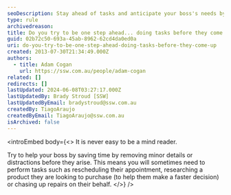 ```yaml
---
seoDescription: Stay ahead of tasks and anticipate your boss's needs by performing minor details or distractions before they arise.
type: rule
archivedreason:
title: Do you try to be one step ahead... doing tasks before they come up?
guid: 02b72c50-693a-45ab-8962-62cd4da0ed0a
uri: do-you-try-to-be-one-step-ahead-doing-tasks-before-they-come-up
created: 2013-07-30T21:34:49.000Z
authors:
  - title: Adam Cogan
    url: https://ssw.com.au/people/adam-cogan
related: []
redirects: []
lastUpdated: 2024-06-08T03:27:17.000Z
lastUpdatedBy: Brady Stroud [SSW]
lastUpdatedByEmail: bradystroud@ssw.com.au
createdBy: TiagoAraujo
createdByEmail: TiagoAraujo@ssw.com.au
isArchived: false
---
```


<introEmbed
  body={<>
It is never easy to be a mind reader.

Try to help your boss by saving time by removing minor details or distractions before they arise. This means you will sometimes need to perform tasks such as rescheduling their appointment, researching a product they are looking to purchase (to help them make a faster decision) or chasing up repairs on their behalf.
  </>}
/>
